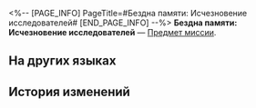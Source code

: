 <%-- [PAGE_INFO]
PageTitle=#Бездна памяти: Исчезновение исследователей#
[END_PAGE_INFO] --%>
{{Предмет Инфобокс
|id          = 140321
|Изображение = Предмет Бездна памяти- Исчезновение исследователей.png
|Тип         = Предмет миссии
|Инвентарь   = Миссии
|Редкость    = 3
|Эффект      = 
|Описание    = «С момента вторжения некоторые исследователи начали подвергать сомнениям руководство и безопасность космической станции.<br />Ситуация немного улучшилась благодаря усилиям по восстановлению станции, но исчезновение исследователей снова нарушило спокойствие».
}}
'''Бездна памяти: Исчезновение исследователей''' — [[Предмет миссии]].

==На других языках==
{{На других языках
|en   = Cognition Chasm: Researchers' Disappearance
|zhs  = 记忆盲点·科员失踪
|zht  = 記憶盲點•組員失蹤
|ja   = 記憶の盲点・行方不明になったスタッフ
|ko   = 기억의 맹점•연구원 실종
|es   = Laguna mental: Desaparición de los investigadores
|fr   = Bribes de souvenirs&nbsp;: Disparitions de chercheurs
|ru   = Бездна памяти: Исчезновение исследователей
|th   = จุดบอดความทรงจำ: การหายตัวไปของนักวิจัย
|vi   = Điểm Mù Ký Ức - Sự Mất Tích Của Nhà Nghiên Cứu
|de   = Erinnerungslücke: Die verschwundenen Forscher
|id   = Titik Buta Memori: Hilangnya Peneliti
|pt   = Abismo de Cognição: Desaparecimento dos Pesquisadores
}}

==История изменений==
{{История изменений|3.5}}